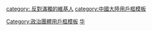 {{Userbox
  |id=<del>滿獨</del>
  |id-c= yellow
  |info= 這個用戶'''反對[[滿洲國臨時政府|滿洲獨立]]'''。
  |info-c=red
  |info-s= 10
  |border-c= brown
}}
<includeonly>[[category: 反對滿獨的維基人]]</includeonly>
<noinclude>
[[category:中國大陸用戶框模板]]
[[Category:政治團體用戶框模板]]
[[Category:支持区域统一或合并的维基人用户框模板|华]]
</noinclude>